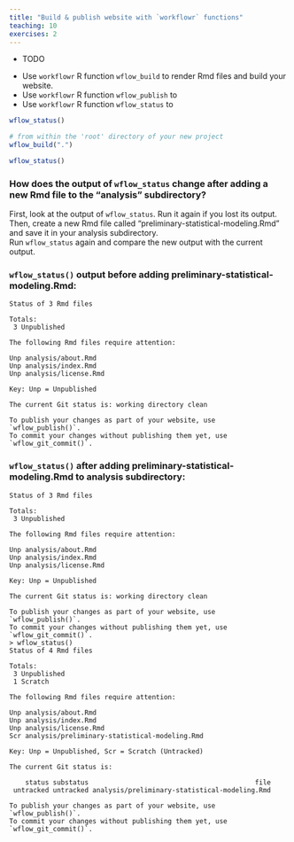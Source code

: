 ```yaml
---
title: "Build & publish website with `workflowr` functions"
teaching: 10
exercises: 2
---
```


:::::::::::::::::::::::::::::::::::::: questions 


- TODO

::::::::::::::::::::::::::::::::::::::::::::::::

::::::::::::::::::::::::::::::::::::: objectives

- Use `workflowr` R function `wflow_build` to render Rmd files and build your website.  
- Use `workflowr` R function `wflow_publish` to 
- Use `workflowr` R function `wflow_status` to 


::::::::::::::::::::::::::::::::::::::::::::::::

```r
wflow_status()
```


```r
# from within the 'root' directory of your new project
wflow_build(".")
```




```r
wflow_status()
```

:::::::::::::::::::::::::::::::::::::: challenge

### How does the output of `wflow_status` change after adding a new Rmd file to the "analysis" subdirectory? 


First, look at the output of `wflow_status`. Run it again if you lost its output.  
Then, create a new Rmd file called "preliminary-statistical-modeling.Rmd" and save it in your analysis subdirectory.  
Run `wflow_status` again and compare the new output with the current output.







:::::::::::::: solution

### `wflow_status()` output before adding preliminary-statistical-modeling.Rmd:

```
Status of 3 Rmd files

Totals:
 3 Unpublished

The following Rmd files require attention:

Unp analysis/about.Rmd
Unp analysis/index.Rmd
Unp analysis/license.Rmd

Key: Unp = Unpublished

The current Git status is: working directory clean

To publish your changes as part of your website, use `wflow_publish()`.
To commit your changes without publishing them yet, use
`wflow_git_commit()`.
```



### `wflow_status()` after adding preliminary-statistical-modeling.Rmd to analysis subdirectory:

```
Status of 3 Rmd files

Totals:
 3 Unpublished

The following Rmd files require attention:

Unp analysis/about.Rmd
Unp analysis/index.Rmd
Unp analysis/license.Rmd

Key: Unp = Unpublished

The current Git status is: working directory clean

To publish your changes as part of your website, use `wflow_publish()`.
To commit your changes without publishing them yet, use
`wflow_git_commit()`.
> wflow_status()
Status of 4 Rmd files

Totals:
 3 Unpublished
 1 Scratch

The following Rmd files require attention:

Unp analysis/about.Rmd
Unp analysis/index.Rmd
Unp analysis/license.Rmd
Scr analysis/preliminary-statistical-modeling.Rmd

Key: Unp = Unpublished, Scr = Scratch (Untracked)

The current Git status is:

    status substatus                                          file
 untracked untracked analysis/preliminary-statistical-modeling.Rmd

To publish your changes as part of your website, use `wflow_publish()`.
To commit your changes without publishing them yet, use
`wflow_git_commit()`.
```






:::::::::::::::::::::::::

::::::::::::::::::::::::::::::::::::::::::::::::::




